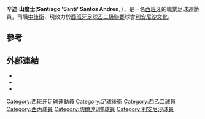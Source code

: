 {{Infobox football biography
| name = 辛迪·山度士
| image =
| fullname = Santiago Santos Andrés
| birth_date = {{birth date and age|1984|3|1|df=y}}
| birth_place = [[西班牙|西班牙]][[卡斯蒂利亚-莱昂|卡斯蒂利亚-莱昂]]La Virgen del Camino
| height = {{convert|1.83|m|ftin|0|abbr=on}}
| position = [[中後衛|中後衛]]
| currentclub = [[利安尼沙文化和體育會|利安尼沙文化]]
| clubnumber =
| youthyears1 = | youthclubs1 = [[皇家奧維多|奧維多]]
| years1 = 2002–2003 | clubs1 = [[皇家奧維多貝圖斯塔|奧維多貝圖斯塔]] | caps1 = 14 | goals1 = 1
| years2 = 2003–2004 | clubs2 = [[皇家阿維萊斯|阿維萊斯]] | caps2 = 26 | goals2 = 3
| years3 = 2004–2007 | clubs3 = [[切爾達足球會乙隊|切爾達乙隊]] | caps3 = 82 | goals3 = 0
| years4 = 2007–2008 | clubs4 = [[皇家華亞度列诺言|華亞度列諾言]] | caps4 = 34 | goals4 = 1
| years5 = 2008–2009 | clubs5 = [[利安尼沙文化和體育會|利安尼沙文化]] | caps5 = 36 | goals5 = 5
| years6 = 2009–2010 | clubs6 = [[卡塔赫納足球俱樂部|卡塔赫納]] | caps6 = 0 | goals6 = 0
| years7 = 2010–2011 | clubs7 = [[利安尼沙文化和體育會|利安尼沙文化]] | caps7 = 47 | goals7 = 6
| years8 = 2011–2012 | clubs8 = [[皇家伊倫聯|皇家伊倫聯]] | caps8 = 27 | goals8 = 3
| years9 = 2012– | clubs9 = [[利安尼沙文化和體育會|利安尼沙文化]] | caps9 = 109 | goals9 = 4
| nationalyears1 = | nationalteam1 = | nationalcaps1 = | nationalgoals1 =
| club-update = 31 January 2016
| nationalteam-update =
}}

'''辛迪·山度士'''('''Santiago 'Santi' Santos Andrés'''，{{bd|1984年|3月1日}}），是一名[[西班牙|西班牙]]的職業足球運動員，司職[[後衛_(足球)|中後衛]]，現效力於[[西班牙皇家足協乙組聯賽|西班牙足球乙二級聯賽]]球會[[利安尼沙文化和體育會|利安尼沙文化]]。

==參考==
{{reflist}}

==外部連結==
*{{BDFutbol|100022|Santi Santos}}
*{{Futbolme profile|5705|Santi Santos}}
*{{Soccerway|santiago-santos-andres/61594|Santi Santos}}

{{DEFAULTSORT: Santos, Santi}}
[[Category:西班牙足球運動員|Category:西班牙足球運動員]]
[[Category:足球後衛|Category:足球後衛]]
[[Category:西乙二球員|Category:西乙二球員]]
[[Category:西丙球員|Category:西丙球員]]
[[Category:切爾達B隊球員|Category:切爾達B隊球員]]
[[Category:利安尼沙球員|Category:利安尼沙球員]]